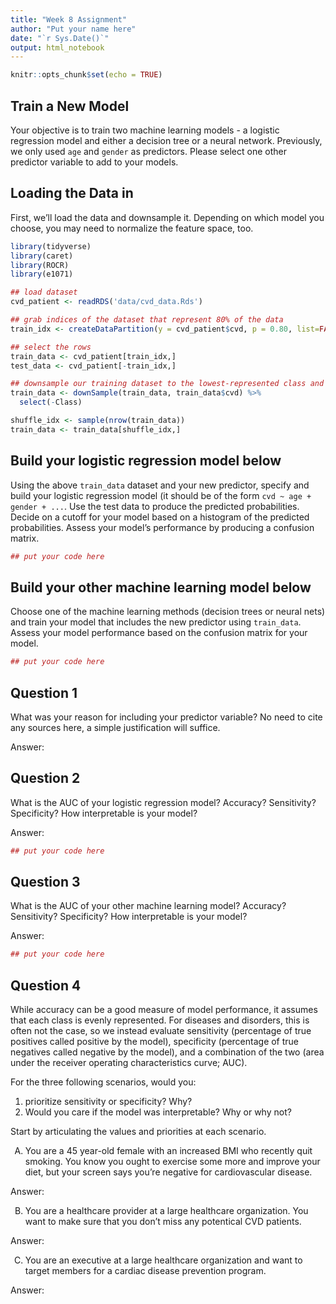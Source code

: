 ```yaml
---
title: "Week 8 Assignment"
author: "Put your name here"
date: "`r Sys.Date()`"
output: html_notebook
---
```


```r
knitr::opts_chunk$set(echo = TRUE)
```


## Train a New Model

Your objective is to train two machine learning models - a logistic regression model and either a decision tree or a neural network. Previously, we only used `age` and `gender` as predictors. Please select one other predictor variable to add to your models. 

## Loading the Data in

First, we'll load the data and downsample it. Depending on which model you choose, you may need to normalize the feature space, too.

```r
library(tidyverse)
library(caret)
library(ROCR)
library(e1071)

## load dataset
cvd_patient <- readRDS('data/cvd_data.Rds')

## grab indices of the dataset that represent 80% of the data
train_idx <- createDataPartition(y = cvd_patient$cvd, p = 0.80, list=FALSE)

## select the rows
train_data <- cvd_patient[train_idx,]
test_data <- cvd_patient[-train_idx,]

## downsample our training dataset to the lowest-represented class and remove the 'Class' column
train_data <- downSample(train_data, train_data$cvd) %>%
  select(-Class)

shuffle_idx <- sample(nrow(train_data))
train_data <- train_data[shuffle_idx,]
```


## Build your logistic regression model below

Using the above `train_data` dataset and your new predictor, specify and build your logistic regression model (it should be of the form `cvd ~ age + gender + ...`. Use the test data to produce the predicted probabilities. Decide on a cutoff for your model based on a histogram of the predicted probabilities. Assess your model's performance by producing a confusion matrix.

```r
## put your code here
```


## Build your other machine learning model below

Choose one of the machine learning methods (decision trees or neural nets) and train your model that includes the new predictor using `train_data`. Assess your model performance based on the confusion matrix for your model.

```r
## put your code here
```


## Question 1

What was your reason for including your predictor variable? No need to cite any sources here, a simple justification will suffice.

Answer:


## Question 2
What is the AUC of your logistic regression model? Accuracy? Sensitivity? Specificity? How interpretable is your model?

Answer: 

```r
## put your code here
```


## Question 3

What is the AUC of your other machine learning model? Accuracy? Sensitivity? Specificity? How interpretable is your model?

Answer: 

```r
## put your code here
```


## Question 4

While accuracy can be a good measure of model performance, it assumes that each class is evenly represented. For diseases and disorders, this is often not the case, so we instead evaluate sensitivity (percentage of true positives called positive by the model), specificity (percentage of true negatives called negative by the model), and a combination of the two (area under the receiver operating characteristics curve; AUC).

For the three following scenarios, would you: 

1) prioritize sensitivity or specificity? Why?  
2) Would you care if the model was interpretable? Why or why not?

Start by articulating the values and priorities at each scenario. 


A) You are a 45 year-old female with an increased BMI who recently quit smoking. You know you ought to exercise some more and improve your diet, but your screen says you're negative for cardiovascular disease.

Answer: 


B) You are a healthcare provider at a large healthcare organization. You want to make sure that you don't miss any potentical CVD patients.

Answer: 


C) You are an executive at a large healthcare organization and want to target members for a cardiac disease prevention program.

Answer: 

